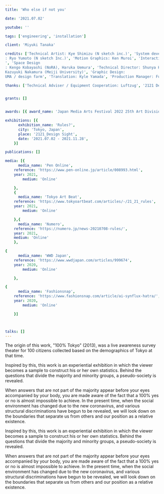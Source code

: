 ```yaml
---
title: 'Who else if not you'

date: '2021.07.02'

youtube: ''

tags: ['engineering', 'installation']

client: 'Miyuki Tanaka'

credits: ['Technical Artist: Kye Shimizu (N sketch inc.)', 'System development: Hidemaro Fujinami (N sketch inc.)', 'Software Engineer
: Ryo Yumoto (N sketch Inc.)', 'Motion Graphics: Ken Muroi', 'Interaction Design: Masato Sekine (N sketch inc.)', 'Text / Sound:  Daniel Wetzel (Rimini Protokoll)
', 'Space Design
: Kengo Kobayashi (NoRA), Haruka Uemura', 'Technical Director: Shunya Hagiwara', 'Producer / Text: Miyuki Tanaka','Statistical Adviser:
Kazuyuki Nakamura (Meiji University)', 'Graphic Design: 
UMA / design farm', 'Translation: Kyle Yamada', 'Production Manager: Fumiko Toda', ]

thanks: ['Technical Adviser / Equipment Cooperation: Luftzug', '2121 Design Sight Staff', 'Sponsor: precognition co.,LTD. / THEATRE for ALL', 'K2LAB', 'Higure inc.', 'Photo: Masaya Yoshimura']


grants: []


awards: [{ award_name: 'Japan Media Arts Festival 2022 25th Art Division Jury Selection', year: 2022 },]

exhibitions: [{
      exhibition_name: 'Rules?',
      city: 'Tokyo, Japan',
      place: '2121_Design Sight',
      date: '2021.07.02 - 2021.11.28',
    }]

publications: []

media: [{
      media_name: 'Pen Online',
    reference: 'https://www.pen-online.jp/article/008993.html',
    year: 2021,
        medium: 'Online'

    },
    {
      media_name: 'Tokyo Art Beat',
    reference: 'https://www.tokyoartbeat.com/articles/-/21_21_rules',
    year: 2021,
        medium: 'Online'

    },{
      media_name: 'Numero',
    reference: 'https://numero.jp/news-20210708-rules/',
    year: 2021,
    medium: 'Online'
    },

{
      media_name: 'WWD Japan',
    reference: 'https://www.wwdjapan.com/articles/999674',
    year: 2020,
        medium: 'Online'

    },

{
      media_name: 'Fashionsnap',
    reference: 'https://www.fashionsnap.com/article/ai-synflux-hatra/',
    year: 2020,
        medium: 'Online'

    }]



talks: []
---
```



<TextSection>
  <p>
The origin of this work, "100% Tokyo" (2013), was a live awareness survey theater for 100 citizens collected based on the demographics of Tokyo at that time.

Inspired by this, this work is an experiential exhibition in which the viewer becomes a sample to construct his or her own statistics. Behind the questions that divide the majority and minority groups, a pseudo-society is revealed.

When answers that are not part of the majority appear before your eyes accompanied by your body, you are made aware of the fact that a 100% yes or no is almost impossible to achieve. In the present time, when the social environment has changed due to the new coronavirus, and various structural discriminations have begun to be revealed, we will look down on the boundaries that separate us from others and our position as a relative existence.

</p>
</TextSection>
<Spacer size={16} />
<VideoPlayer client:only='react' url={'https://www.youtube.com/watch?v=bqaZA0j2wxA'}></VideoPlayer>

<Spacer size={16} />
<TextSection>
  <p>
  Inspired by this, this work is an experiential exhibition in which the viewer becomes a sample to construct his or her own statistics. Behind the questions that divide the majority and minority groups, a pseudo-society is revealed.
  </p>
  <p>
When answers that are not part of the majority appear before your eyes accompanied by your body, you are made aware of the fact that a 100% yes or no is almost impossible to achieve. In the present time, when the social environment has changed due to the new coronavirus, and various structural discriminations have begun to be revealed, we will look down on the boundaries that separate us from others and our position as a relative existence.

  </p>
</TextSection>

<Spacer size={16} />

<Spacer size={32} />

<DoubleColumnPicture>
  <Picture
    widths={[360, 768, 1024, 1440]}
    src={rule1}
    formats={['avif', 'webp']}
    alt=''
    sizes={'(min-width: 360px) (min-width: 768px) (min-width:1024px)  (min-width:1440px)'}
    pictureAttributes={{ style: 'display: flex; justify-content: center; align-items: center;' }}
  />
  <Picture
    widths={[360, 768, 1024, 1440]}
    src={rule2}
    formats={['avif', 'webp']}
    alt=''
    sizes={'(min-width: 360px) (min-width: 768px) (min-width:1024px)  (min-width:1440px)'}
    pictureAttributes={{ style: 'display: flex; justify-content: center; align-items: center;' }}
  />
  <Picture
    widths={[360, 768, 1024, 1440]}
    src={rule3}
    formats={['avif', 'webp']}
    alt=''
    sizes={'(min-width: 360px) (min-width: 768px) (min-width:1024px)  (min-width:1440px)'}
    pictureAttributes={{ style: 'display: flex; justify-content: center; align-items: center;' }}
  />
  <Picture
    widths={[360, 768, 1024, 1440]}
    src={rule4}
    formats={['avif', 'webp']}
    alt=''
    sizes={'(min-width: 360px) (min-width: 768px) (min-width:1024px)  (min-width:1440px)'}
    pictureAttributes={{ style: 'display: flex; justify-content: center; align-items: center;' }}
  />
</DoubleColumnPicture>

